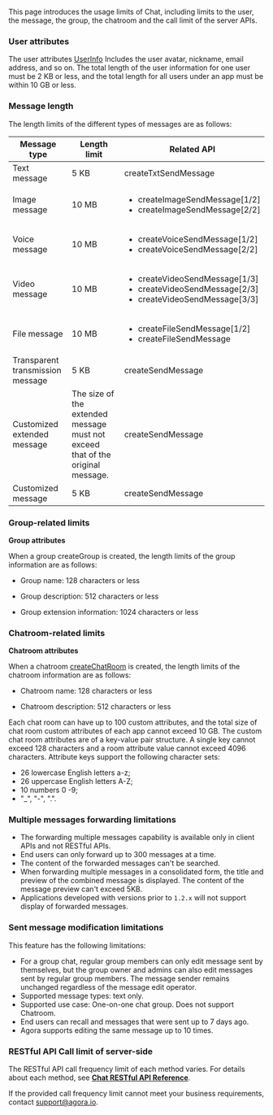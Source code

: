 This page introduces the usage limits of Chat, including limits to the user, the message, the group, the chatroom and the call limit of the server APIs.

### User attributes

The user attributes [UserInfo](https://hyphenateinc.github.io/android_reference/classio_1_1agora_1_1chat_1_1_user_info.html) Includes the user avatar, nickname, email address, and so on. The total length of the user information for one user must be 2 KB or less, and the total length for all users under an app must be within 10 GB or less.

### Message length

The length limits of the different types of messages are as follows:

| **Message type** | **Length limit** | **Related API** |
| --- | --- | --- |
| Text message | 5 KB | <Link to = "{{global.CHAT_SDK_API_ANDROID}}/classio_1_1agora_1_1chat_1_1_chat_message.html#af6312e5ea0ca70b36d22c5e0bdfc288f">createTxtSendMessage</Link> |
| Image message | 10 MB | <ul><li><Link to = "{{global.CHAT_SDK_API_ANDROID}}/classio_1_1agora_1_1chat_1_1_chat_message.html#af8d0cd1cfc67aa8deb50386ff4dac2cd">createImageSendMessage[1/2]</Link></li><li><Link to = "{{global.CHAT_SDK_API_ANDROID}}/classio_1_1agora_1_1chat_1_1_chat_message.html#afff9282db0b4fe2086a7afc70dc092f8">createImageSendMessage[2/2]</Link></li> </ul>|
| Voice message | 10 MB | <ul><li><Link to = "{{global.CHAT_SDK_API_ANDROID}}/classio_1_1agora_1_1chat_1_1_chat_message.html#afff9282db0b4fe2086a7afc70dc092f8">createVoiceSendMessage[1/2]</Link></li><li><Link to = "{{global.CHAT_SDK_API_ANDROID}}/classio_1_1agora_1_1chat_1_1_chat_message.html#a5935e8c3e8ed4069b01ca38b1f1a6ab9">createVoiceSendMessage[2/2]</Link></li></ul> |
| Video message | 10 MB | <ul><li><Link to = "{{global.CHAT_SDK_API_ANDROID}}/classio_1_1agora_1_1chat_1_1_chat_message.html#ac78142ff1dfe3fa07d63027978a9ef84">createVideoSendMessage[1/3]</Link></li><li><Link to = "{{global.CHAT_SDK_API_ANDROID}}/classio_1_1agora_1_1chat_1_1_chat_message.html#afff9282db0b4fe2086a7afc70dc092f8">createVideoSendMessage[2/3]</Link></li><li><Link to = "{{global.CHAT_SDK_API_ANDROID}}/classio_1_1agora_1_1chat_1_1_chat_message.html#a487c212c323a110d1d5ca6406903e11f">createVideoSendMessage[3/3]</Link></li></ul>|
| File message | 10 MB | <ul><li><Link to = "{{global.CHAT_SDK_API_ANDROID}}/classio_1_1agora_1_1chat_1_1_chat_message.html#a7b0d8a9c7edb6a7ed02a02a9d67d65f7">createFileSendMessage[1/2]</Link></li><li><Link to = "{{global.CHAT_SDK_API_ANDROID}}/classio_1_1agora_1_1chat_1_1_chat_message.html#afff9282db0b4fe2086a7afc70dc092f8">createFileSendMessage</Link></li></ul>|
| Transparent transmission message | 5 KB | <Link to = "{{global.CHAT_SDK_API_ANDROID}}/classio_1_1agora_1_1chat_1_1_chat_message.html#a1c26e1f6420a89921bae7eb9ea362506">createSendMessage</Link> |
| Customized extended message | The size of the extended message must not exceed that of the original message. | <Link to = "{{global.CHAT_SDK_API_ANDROID}}/classio_1_1agora_1_1chat_1_1_chat_message.html#a1c26e1f6420a89921bae7eb9ea362506">createSendMessage</Link> |
| Customized message | 5 KB | <Link to = "{{global.CHAT_SDK_API_ANDROID}}/classio_1_1agora_1_1chat_1_1_chat_message.html#a1c26e1f6420a89921bae7eb9ea362506">createSendMessage</Link> |


### Group-related limits

**Group attributes**

When a group <Link to = "{{global.CHAT_SDK_API_ANDROID}}/classio_1_1agora_1_1chat_1_1_group_manager.html#a57cfa23aae3b00d282b75023fc43899c">createGroup</Link> is created, the length limits of the group information are as follows:


- Group name: 128 characters or less

- Group description: 512 characters or less

- Group extension information: 1024 characters or less

### Chatroom-related limits

**Chatroom attributes**

When a chatroom [createChatRoom](https://hyphenateinc.github.io/android_reference/classio_1_1agora_1_1chat_1_1_chat_room_manager.html#a6ea3f7131041f844e710f00996091cab) is created, the length limits of the chatroom information are as follows:

- Chatroom name: 128 characters or less

- Chatroom description: 512 characters or less

Each chat room can have up to 100 custom attributes, and the total size of chat room custom attributes of each app cannot exceed 10 GB. The custom chat room attributes are of a key-value pair structure. A single key cannot exceed 128 characters and a room attribute value cannot exceed 4096 characters. Attribute keys support the following character sets:
- 26 lowercase English letters a-z;
- 26 uppercase English letters A-Z;
- 10 numbers 0 -9;
- "_", "-", ".".

### Multiple messages forwarding limitations


* The forwarding multiple messages​ capability is available only in client APIs and not RESTful APIs. 
* End users can only forward up to 300 messages at a time. 
* The content of the forwarded messages can't be searched. 
* When forwarding multiple messages in a consolidated form, the title and preview of the combined message is displayed. The content of the message preview can't exceed 5KB.
* Applications developed with <Vpd k="SDK" /> versions prior to `1.2.x` will not support display of forwarded messages.

### Sent message modification limitations

This feature has the following limitations:

* For a group chat, regular group members can only edit message sent by themselves, but the group owner and admins can also edit messages sent by regular group members. The message sender remains unchanged regardless of the message edit operator.
* Supported message types: text only.  
* Supported use case: One-on-one chat group. Does not support Chatroom. 
* End users can recall and messages that were sent up to 7 days ago.
* Agora supports editing the same message up to 10 times.

### RESTful API Call limit of server-side

The RESTful API call frequency limit of each method varies. For details about each method, see [**Chat RESTful API Reference**](https://docs.agora.io/en/agora-chat/restful-api/restful-overview).

If the provided call frequency limit cannot meet your business requirements, contact [support@agora.io](mailto:support@agora.io).

